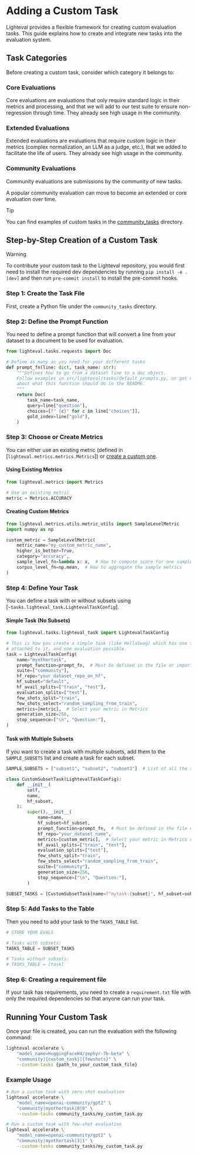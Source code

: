 # Adding a Custom Task

Lighteval provides a flexible framework for creating custom evaluation tasks. This guide explains how to create and integrate new tasks into the evaluation system.

## Task Categories

Before creating a custom task, consider which category it belongs to:

### Core Evaluations
Core evaluations are evaluations that only require standard logic in their
metrics and processing, and that we will add to our test suite to ensure non-regression through time. They already see high usage in the community.

### Extended Evaluations
Extended evaluations are evaluations that require custom logic in their
metrics (complex normalization, an LLM as a judge, etc.), that we added to
facilitate the life of users. They already see high usage in the community.

### Community Evaluations
Community evaluations are submissions by the community of new tasks.

A popular community evaluation can move to become an extended or core evaluation over time.

> [!TIP]
> You can find examples of custom tasks in the [community_tasks](https://github.com/huggingface/lighteval/tree/main/community_tasks) directory.

## Step-by-Step Creation of a Custom Task

> [!WARNING]
> To contribute your custom task to the Lighteval repository, you would first need
> to install the required dev dependencies by running `pip install -e .[dev]`
> and then run `pre-commit install` to install the pre-commit hooks.

### Step 1: Create the Task File

First, create a Python file under the `community_tasks` directory.

### Step 2: Define the Prompt Function

You need to define a prompt function that will convert a line from your
dataset to a document to be used for evaluation.

```python
from lighteval.tasks.requests import Doc

# Define as many as you need for your different tasks
def prompt_fn(line: dict, task_name: str):
    """Defines how to go from a dataset line to a doc object.
    Follow examples in src/lighteval/tasks/default_prompts.py, or get more info
    about what this function should do in the README.
    """
    return Doc(
        task_name=task_name,
        query=line["question"],
        choices=[f" {c}" for c in line["choices"]],
        gold_index=line["gold"],
    )
```

### Step 3: Choose or Create Metrics

You can either use an existing metric (defined in [`lighteval.metrics.metrics.Metrics`]) or [create a custom one](adding-a-new-metric).

#### Using Existing Metrics

```python
from lighteval.metrics import Metrics

# Use an existing metric
metric = Metrics.ACCURACY
```

#### Creating Custom Metrics

```python
from lighteval.metrics.utils.metric_utils import SampleLevelMetric
import numpy as np

custom_metric = SampleLevelMetric(
    metric_name="my_custom_metric_name",
    higher_is_better=True,
    category="accuracy",
    sample_level_fn=lambda x: x,  # How to compute score for one sample
    corpus_level_fn=np.mean,  # How to aggregate the sample metrics
)
```

### Step 4: Define Your Task

You can define a task with or without subsets using [`~tasks.lighteval_task.LightevalTaskConfig`].

#### Simple Task (No Subsets)

```python
from lighteval.tasks.lighteval_task import LightevalTaskConfig

# This is how you create a simple task (like HellaSwag) which has one single subset
# attached to it, and one evaluation possible.
task = LightevalTaskConfig(
    name="myothertask",
    prompt_function=prompt_fn,  # Must be defined in the file or imported
    suite=["community"],
    hf_repo="your_dataset_repo_on_hf",
    hf_subset="default",
    hf_avail_splits=["train", "test"],
    evaluation_splits=["test"],
    few_shots_split="train",
    few_shots_select="random_sampling_from_train",
    metrics=[metric],  # Select your metric in Metrics
    generation_size=256,
    stop_sequence=["\n", "Question:"],
)
```

#### Task with Multiple Subsets

If you want to create a task with multiple subsets, add them to the
`SAMPLE_SUBSETS` list and create a task for each subset.

```python
SAMPLE_SUBSETS = ["subset1", "subset2", "subset3"]  # List of all the subsets to use for this eval

class CustomSubsetTask(LightevalTaskConfig):
    def __init__(
        self,
        name,
        hf_subset,
    ):
        super().__init__(
            name=name,
            hf_subset=hf_subset,
            prompt_function=prompt_fn,  # Must be defined in the file or imported
            hf_repo="your_dataset_name",
            metrics=[custom_metric],  # Select your metric in Metrics or use your custom_metric
            hf_avail_splits=["train", "test"],
            evaluation_splits=["test"],
            few_shots_split="train",
            few_shots_select="random_sampling_from_train",
            suite=["community"],
            generation_size=256,
            stop_sequence=["\n", "Question:"],
        )

SUBSET_TASKS = [CustomSubsetTask(name=f"mytask:{subset}", hf_subset=subset) for subset in SAMPLE_SUBSETS]
```

### Step 5: Add Tasks to the Table

Then you need to add your task to the `TASKS_TABLE` list.

```python
# STORE YOUR EVALS

# Tasks with subsets:
TASKS_TABLE = SUBSET_TASKS

# Tasks without subsets:
# TASKS_TABLE = [task]
```

### Step 6: Creating a requirement file

If your task has requirements, you need to create a `requirement.txt` file with
only the required dependencies so that anyone can run your task.

## Running Your Custom Task

Once your file is created, you can run the evaluation with the following command:

```bash
lighteval accelerate \
    "model_name=HuggingFaceH4/zephyr-7b-beta" \
    "community|{custom_task}|{fewshots}" \
    --custom-tasks {path_to_your_custom_task_file}
```

### Example Usage

```bash
# Run a custom task with zero-shot evaluation
lighteval accelerate \
    "model_name=openai-community/gpt2" \
    "community|myothertask|0|0" \
    --custom-tasks community_tasks/my_custom_task.py

# Run a custom task with few-shot evaluation
lighteval accelerate \
    "model_name=openai-community/gpt2" \
    "community|myothertask|3|1" \
    --custom-tasks community_tasks/my_custom_task.py
```
